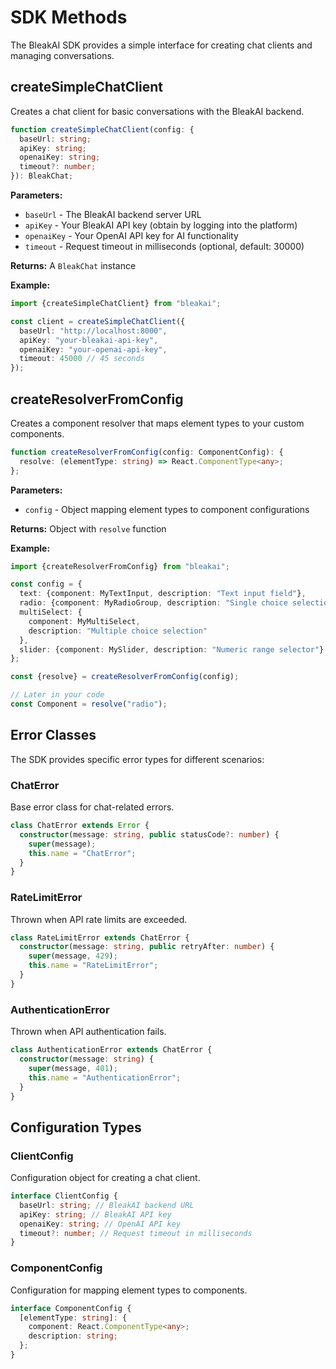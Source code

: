 # SDK Methods

The BleakAI SDK provides a simple interface for creating chat clients and managing conversations.

## createSimpleChatClient

Creates a chat client for basic conversations with the BleakAI backend.

```typescript
function createSimpleChatClient(config: {
  baseUrl: string;
  apiKey: string;
  openaiKey: string;
  timeout?: number;
}): BleakChat;
```

**Parameters:**

- `baseUrl` - The BleakAI backend server URL
- `apiKey` - Your BleakAI API key (obtain by logging into the platform)
- `openaiKey` - Your OpenAI API key for AI functionality
- `timeout` - Request timeout in milliseconds (optional, default: 30000)

**Returns:** A `BleakChat` instance

**Example:**

```typescript
import {createSimpleChatClient} from "bleakai";

const client = createSimpleChatClient({
  baseUrl: "http://localhost:8000",
  apiKey: "your-bleakai-api-key",
  openaiKey: "your-openai-api-key",
  timeout: 45000 // 45 seconds
});
```

## createResolverFromConfig

Creates a component resolver that maps element types to your custom components.

```typescript
function createResolverFromConfig(config: ComponentConfig): {
  resolve: (elementType: string) => React.ComponentType<any>;
};
```

**Parameters:**

- `config` - Object mapping element types to component configurations

**Returns:** Object with `resolve` function

**Example:**

```typescript
import {createResolverFromConfig} from "bleakai";

const config = {
  text: {component: MyTextInput, description: "Text input field"},
  radio: {component: MyRadioGroup, description: "Single choice selection"},
  multiSelect: {
    component: MyMultiSelect,
    description: "Multiple choice selection"
  },
  slider: {component: MySlider, description: "Numeric range selector"}
};

const {resolve} = createResolverFromConfig(config);

// Later in your code
const Component = resolve("radio");
```

## Error Classes

The SDK provides specific error types for different scenarios:

### ChatError

Base error class for chat-related errors.

```typescript
class ChatError extends Error {
  constructor(message: string, public statusCode?: number) {
    super(message);
    this.name = "ChatError";
  }
}
```

### RateLimitError

Thrown when API rate limits are exceeded.

```typescript
class RateLimitError extends ChatError {
  constructor(message: string, public retryAfter: number) {
    super(message, 429);
    this.name = "RateLimitError";
  }
}
```

### AuthenticationError

Thrown when API authentication fails.

```typescript
class AuthenticationError extends ChatError {
  constructor(message: string) {
    super(message, 401);
    this.name = "AuthenticationError";
  }
}
```

## Configuration Types

### ClientConfig

Configuration object for creating a chat client.

```typescript
interface ClientConfig {
  baseUrl: string; // BleakAI backend URL
  apiKey: string; // BleakAI API key
  openaiKey: string; // OpenAI API key
  timeout?: number; // Request timeout in milliseconds
}
```

### ComponentConfig

Configuration for mapping element types to components.

```typescript
interface ComponentConfig {
  [elementType: string]: {
    component: React.ComponentType<any>;
    description: string;
  };
}
```
